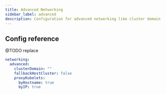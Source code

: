 ```yaml
---
title: Advanced Networking
sidebar_label: advanced
description: Configuration for advanced networking like cluster domain, fallback cluster, and Kubernetes proxy.
---
```


## Config reference

@TODO replace

```yaml
networking:
  advanced:
    clusterDomain: ""
    fallbackHostCluster: false
    proxyKubelets:
      byHostname: true
      byIP: true
```